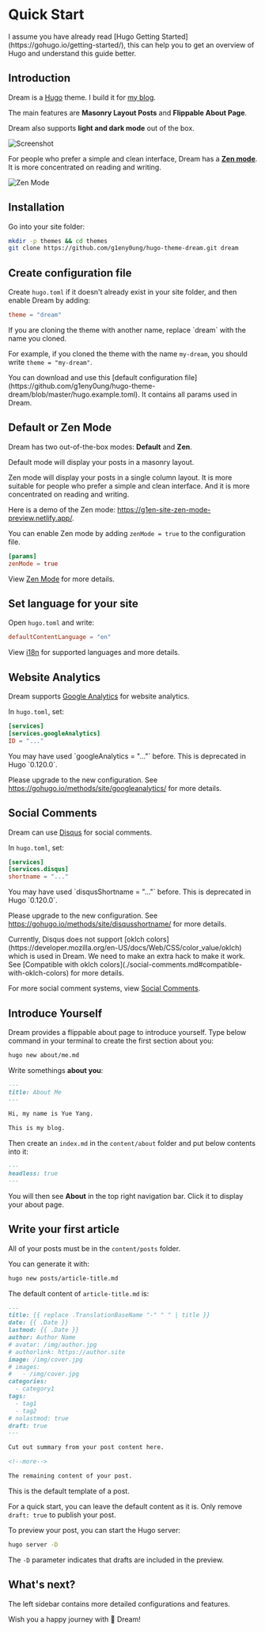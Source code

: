 
# Quick Start

<Callout>
I assume you have already read [Hugo Getting Started](https://gohugo.io/getting-started/),
this can help you to get an overview of Hugo and understand this guide better.
</Callout>

## Introduction

Dream is a [Hugo](https://gohugo.io/) theme. I build it for [my blog](https://g1en.site).

The main features are **Masonry Layout Posts** and **Flippable About Page**.

Dream also supports **light and dark mode** out of the box.

![Screenshot](https://github.com/g1eny0ung/hugo-theme-dream/blob/master/images/screenshot.png?raw=true)

For people who prefer a simple and clean interface,
Dream has a [**Zen mode**](https://g1en.site/hugo-theme-dream/zen-mode).
It is more concentrated on reading and writing.

![Zen Mode](https://github.com/g1eny0ung/hugo-theme-dream/blob/master/docs/public/images/zen-mode.png?raw=true)

## Installation

Go into your site folder:

```sh
mkdir -p themes && cd themes
git clone https://github.com/g1eny0ung/hugo-theme-dream.git dream
```

## Create configuration file

Create `hugo.toml` if it doesn't already exist in your site folder, and then enable Dream by adding:

```toml
theme = "dream"
```

<Callout>
If you are cloning the theme with another name, replace `dream` with the name you cloned.

For example, if you cloned the theme with the name `my-dream`, you should write `theme = "my-dream"`.
</Callout>

<Callout type="info">
You can download and use this [default configuration file](https://github.com/g1eny0ung/hugo-theme-dream/blob/master/hugo.example.toml). It contains all params used in Dream.
</Callout>

## Default or Zen Mode

Dream has two out-of-the-box modes: **Default** and **Zen**.

Default mode will display your posts in a masonry layout.

Zen mode will display your posts in a single column layout.
It is more suitable for people who prefer a simple and clean interface.
And it is more concentrated on reading and writing.

Here is a demo of the Zen mode: https://g1en-site-zen-mode-preview.netlify.app/.

You can enable Zen mode by adding `zenMode = true` to the configuration file.

```toml
[params]
zenMode = true
```

View [Zen Mode](./zen-mode.md) for more details.

## Set language for your site

Open `hugo.toml` and write:

```toml
defaultContentLanguage = "en"
```

View [i18n](./i18n.md) for supported languages and more details.

## Website Analytics

Dream supports [Google Analytics](https://www.google.com/analytics/) for website analytics.

In `hugo.toml`, set:

```toml
[services]
[services.googleAnalytics]
ID = "..."
```

<Callout type="warning">
You may have used `googleAnalytics = "..."` before. This is deprecated in Hugo `0.120.0`.

Please upgrade to the new configuration. See https://gohugo.io/methods/site/googleanalytics/ for more details.
</Callout>

## Social Comments

Dream can use [Disqus](https://disqus.com/) for social comments.

In `hugo.toml`, set:

```toml
[services]
[services.disqus]
shortname = "..."
```

<Callout type="warning">
You may have used `disqusShortname = "..."` before. This is deprecated in Hugo `0.120.0`.

Please upgrade to the new configuration. See https://gohugo.io/methods/site/disqusshortname/ for more details.
</Callout>

<Callout type="error">
Currently, Disqus does not support [oklch colors](https://developer.mozilla.org/en-US/docs/Web/CSS/color_value/oklch) which is used in Dream.
We need to make an extra hack to make it work. See [Compatible with oklch colors](./social-comments.md#compatible-with-oklch-colors) for more details.
</Callout>

For more social comment systems, view [Social Comments](./social-comments.md).

## Introduce Yourself

Dream provides a flippable about page to introduce yourself.
Type below command in your terminal to create the first section about you:

```bash
hugo new about/me.md
```

Write somethings **about you**:

```md
---
title: About Me
---

Hi, my name is Yue Yang.

This is my blog.
```

Then create an `index.md` in the `content/about` folder and put below contents into it:

```md
---
headless: true
---
```

You will then see **About** in the top right navigation bar. Click it to display your about page.

## Write your first article

All of your posts must be in the `content/posts` folder.

You can generate it with:

```bash
hugo new posts/article-title.md
```

The default content of `article-title.md` is:

```md
---
title: {{ replace .TranslationBaseName "-" " " | title }}
date: {{ .Date }}
lastmod: {{ .Date }}
author: Author Name
# avatar: /img/author.jpg
# authorlink: https://author.site
image: /img/cover.jpg
# images:
#   - /img/cover.jpg
categories:
  - category1
tags:
  - tag1
  - tag2
# nolastmod: true
draft: true
---

Cut out summary from your post content here.

<!--more-->

The remaining content of your post.
```

This is the default template of a post.

For a quick start, you can leave the default content as it is. Only remove `draft: true` to publish your post.

To preview your post, you can start the Hugo server:

```bash
hugo server -D
```

The `-D` parameter indicates that drafts are included in the preview.

## What's next?

The left sidebar contains more detailed configurations and features.

Wish you a happy journey with 🌱 Dream!
